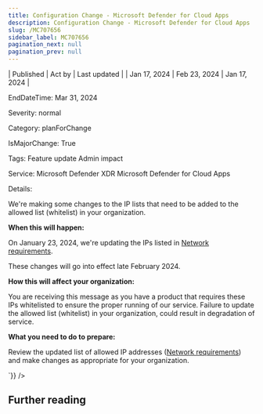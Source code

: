 ```yaml
---
title: Configuration Change - Microsoft Defender for Cloud Apps
description: Configuration Change - Microsoft Defender for Cloud Apps
slug: /MC707656
sidebar_label: MC707656
pagination_next: null
pagination_prev: null
---
```



| Published | Act by | Last updated |
| Jan 17, 2024 | Feb 23, 2024 | Jan 17, 2024 |

EndDateTime: Mar 31, 2024

Severity: normal

Category: planForChange

IsMajorChange: True

Tags: Feature update Admin impact

Service: Microsoft Defender XDR Microsoft Defender for Cloud Apps

Details: 

<div dangerouslySetInnerHTML={{__html:`
<p>We're making some changes to the IP lists that need to be added to the allowed list (whitelist) in your organization.<br></p><p><b>When this will happen:</b></p><p>On January 23, 2024, we're updating the IPs listed in <a href="https://learn.microsoft.com/defender-cloud-apps/network-requirements" target="_blank">Network requirements</a>.</p><p>These changes will go into effect late February 2024.&nbsp;</p><p><b>How this will affect your organization:</b></p><p>You are receiving this message as you have a product that requires these IPs whitelisted to ensure the proper running of our service. Failure to update the allowed list (whitelist) in your organization, could result in degradation of service.</p><p><b>What you need to do to prepare:</b><br></p><p>Review the updated list of allowed IP addresses (<a href="https://learn.microsoft.com/defender-cloud-apps/network-requirements" target="_blank">Network requirements</a>) and make changes as appropriate for your organization.</p>
`}} />

## Further reading
